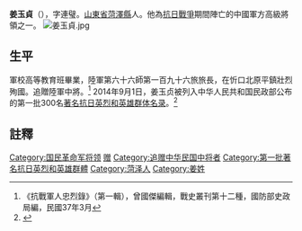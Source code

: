 '''姜玉貞'''（{{bd|1894年||1937年|10月|}}），字連璧。[[山東省|山東省]][[菏澤縣|菏澤縣]]人。他為[[抗日戰爭|抗日戰爭]]期間陣亡的中國軍方高級將領之一。
[[File:姜玉貞.jpg|thumb]]

== 生平 ==
軍校高等教育班畢業，陸軍第六十六師第一百九十六旅旅長，在忻口北原平鎮壯烈殉國。追贈陸軍中將。<ref>《抗戰軍人忠烈錄》（第一輯），曾國傑編輯，戰史叢刊第十二種，國防部史政局編，民國37年3月</ref>
2014年9月1日，姜玉贞被列入中华人民共和国民政部公布的第一批300名[[著名抗日英烈和英雄群体名录|著名抗日英烈和英雄群体名录]]。<ref>{{cite web|url=http://www.gov.cn/xinwen/2014-09/01/content_2743269.htm|title=民政部公布第一批著名抗日英烈和英雄群体名录|publisher=中国政府网|date=2015-06-16|accessdate=2018-07-25|archive-date=2018-06-01|archive-url=https://web.archive.org/web/20180601093452/http://www.gov.cn/xinwen/2014-09/01/content_2743269.htm|dead-url=no}}</ref>

==註釋==
{{Reflist}}

[[Category:国民革命军将领|Category:国民革命军将领]]
[[Category:中華民國陸軍中將|赠]]
[[Category:追赠中华民国中将者|Category:追赠中华民国中将者]]
[[Category:第一批著名抗日英烈和英雄群體|Category:第一批著名抗日英烈和英雄群體]]
[[Category:菏泽人|Category:菏泽人]]
[[Category:姜姓|Category:姜姓]]